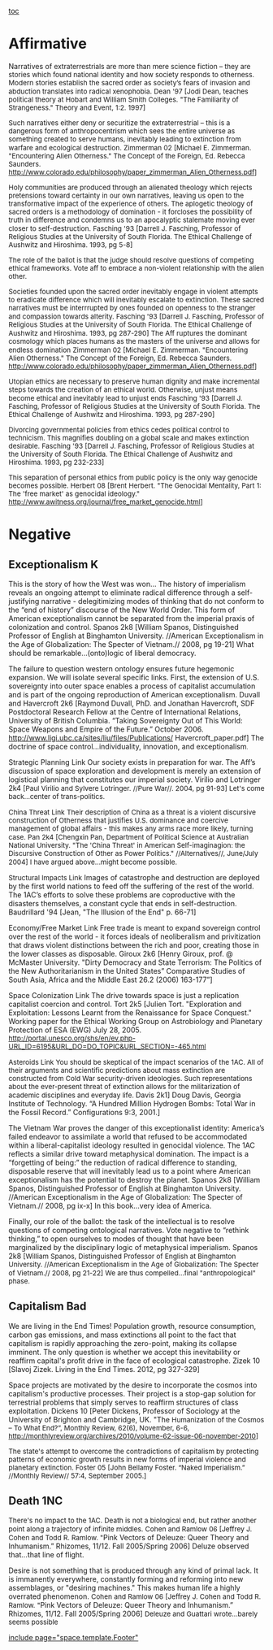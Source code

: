 [[toc]]
=Affirmative= 


Narratives of <span style="font-size: 13.33px;">extraterrestrials are more than mere science fiction – they are stories which found national identity and how society responds to otherness. Modern stories establish the sacred order as society’s fears of invasion and abduction translates into radical xenophobia.</span>
<span style="font-size: 13.33px;">Dean '97 [Jodi Dean, teaches political theory at Hobart and William Smith Colleges. "The Familiarity of Strangeness." Theory and Event, 1:2. 1997]</span>

<span style="font-size: 13.33px;">Such narratives either deny or securitize the extraterrestrial – this is a dangerous form of anthropocentrism which sees the entire universe as something created to serve humans, inevitably leading to extinction from warfare and ecological destruction.</span>
<span style="font-size: 13.33px;">Zimmerman 02 [Michael E. Zimmerman. "Encountering Alien Otherness." The Concept of the Foreign, Ed. Rebecca Saunders. [[http://www.colorado.edu/philosophy/paper_zimmerman_Alien_Otherness.pdf]]]</span>


<span style="font-size: 13.33px;">Holy communities are produced through an alienated theology which rejects pretensions toward certainty in our own narratives, leaving us open to the transformative impact of the experience of others. The aplogetic theology of sacred orders is a methodology of domination - it forcloses the possibility of truth in difference and condemns us to an apocalyptic stalemate moving ever closer to self-destruction.</span>
<span style="font-size: 13.33px;">Fasching '93 [Darrell J. Fasching, Professor of Religious Studies at the University of South Florida. The Ethical Challenge of Aushwitz and Hiroshima. 1993, pg 5-8]</span>


<span style="font-size: 13.33px;">The role of the ballot is that the judge should resolve questions of competing ethical frameworks. Vote aff to embrace a non-violent relationship with the alien other.</span>


<span style="font-size: 13.33px;">Societies founded upon the sacred order inevitably engage in violent attempts to eradicate difference which will inevitably escalate to extinction. These sacred narratives must be interrrupted by ones founded on openness to the stranger and compassion towards alterity.</span>
<span style="font-size: 13.33px;">Fasching '93 [Darrell J. Fasching, Professor of Religious Studies at the University of South Florida. The Ethical Challenge of Aushwitz and Hiroshima. 1993, pg 287-290]</span>
<span style="font-size: 13.33px;">The Aff ruptures the dominant cosmology which places humans as the masters of the universe and allows for endless domination</span>
<span style="font-size: 13.33px;">Zimmerman 02 [Michael E. Zimmerman. "Encountering Alien Otherness." The Concept of the Foreign, Ed. Rebecca Saunders. [[http://www.colorado.edu/philosophy/paper_zimmerman_Alien_Otherness.pdf]]]</span>


<span style="font-size: 13.33px;">Utopian ethics are necessary to preserve human dignity and make incremental steps towards the creation of an ethical world. Otherwise, unjust means become ethical and inevitably lead to unjust ends</span>
<span style="font-size: 13.33px;">Fasching '93 [Darrell J. Fasching, Professor of Religious Studies at the University of South Florida. The Ethical Challenge of Aushwitz and Hiroshima. 1993, pg 287-290]</span>


<span style="font-size: 13.33px;">Divorcing governmental policies from ethics cedes political control to technicism. This magnifies doubling on a global scale and makes extinction desirable. </span>
<span style="font-size: 13.33px;">Fasching '93 [Darrell J. Fasching, Professor of Religious Studies at the University of South Florida. The Ethical Challenge of Aushwitz and Hiroshima. 1993, pg 232-233]</span>


<span style="font-size: 13.33px;">This separation of personal ethics from public policy is the only way genocide becomes possible. </span>
<span style="font-size: 13.33px;">Herbert 08 [Brent Herbert. "The Genocidal Mentality, Part 1: The 'free market' as genocidal ideology." [[http://www.awitness.org/journal/free_market_genocide.html]]]</span>


=Negative= 

==Exceptionalism K== 
This is the story of how the West was won...
The history of imperialism reveals an ongoing attempt to eliminate radical difference through a self-justifying narrative - delegitimizing modes of thinking that do not conform to the “end of history” discourse of the New World Order. This form of American exceptionalism cannot be separated from the imperial praxis of colonization and control.
<span class="cite">Spanos 2k8</span> [William Spanos, Distinguished Professor of English at Binghamton University. //American Exceptionalism in the Age of Globalization: The Specter of Vietnam.// 2008, pg 19-21]
<span style="text-decoration: none;">What should be remarkable…(onto)logic of liberal democracy.</span>

The failure to question western ontology ensures future hegemonic expansion. We will isolate several specific links. First, the extension of U.S. sovereignty into outer space enables a process of capitalist accumulation and is part of the ongoing reproduction of American exceptionalism.
Duvall and Havercroft 2k6 [Raymond Duvall, PhD. and Jonathan Havercroft, SDF Postdoctoral Research Fellow at the Centre of International Relations, University of British Columbia. “Taking Sovereignty Out of This World: Space Weapons and Empire of the Future.” October 2006. http://www.ligi.ubc.ca/sites/liu/files/Publications/ Havercroft_paper.pdf]
<span style="text-decoration: none;">The doctrine of space control…individuality, innovation, and exceptionalism</span><span style="font-size: 10.66px;">.</span>

Strategic Planning Link
Our society exists in preparation for war. The Aff’s discussion of space exploration and development is merely an extension of logistical planning that constitutes our imperial society.
Virilio and Lotringer 2k4 <span style="font-size: 13.33px;">[Paul Virilio and Sylvere Lotringer. //Pure War//. 2004, pg 91-93]</span>
<span style="font-size: 13.33px;">Let's come back...center of trans-politics.</span>

<span style="font-size: 13.33px;">China Threat Link</span>
<span style="font-size: 13.33px;">Their description of China as a threat is a violent discursive construction of Otherness that justifies U.S. dominance and coercive management of global affairs - this makes any arms race more likely, turning case.</span>
<span style="font-size: 13.33px;">Pan 2k4 [Chengxin Pan, Department of Political Science at Australian National University. "The 'China Threat' in American Self-imaginagion: the Discursive Construction of Other as Power Politics." //Alternatives//, June/July 2004]</span>
<span style="font-size: 13.33px;">I have argued above...might become possible.</span>

<span style="font-size: 13.33px;">Structural Impacts Link</span>
Images of catastrophe and destruction are deployed by the first world nations to feed off the suffering of the rest of the world. The 1AC’s efforts to solve these problems are coproductive with the disasters themselves, a constant cycle that ends in self-destruction.
Baudrillard '94 [Jean, "The Illusion of the End" p. 66-71]

Economy/Free Market Link
Free trade is meant to expand sovereign control over the rest of the world - it forces ideals of neoliberalism and privitization that draws violent distinctions between the rich and poor, creating those in the lower classes as disposable.
Giroux 2k6 [Henry Giroux, prof. @ McMaster University. "Dirty Democracy and State Terrorism: The Politics of the New Authoritarianism in the United States” Comparative Studies of South Asia, Africa and the Middle East 26.2 (2006) 163-177”]

Space Colonization Link
The drive towards space is just a replication capitalist coercion and control.
Tort 2k5 [Julien Tort. "Exploration and Exploitation: Lessons Learnt from the Renaissance for Space Conquest."
Working paper for the Ethical Working Group on Astrobiology and Planetary Protection of ESA (EWG) July 28, 2005. <span style="font-size: 13.33px;"> [[http://portal.unesco.org/shs/en/ev.php-URL_ID=6195&URL_DO=DO_TOPIC&URL_SECTION=-465.html]]</span>

<span style="font-size: 13.33px;">Asteroids Link</span>
<span style="font-size: 13.33px;">You should be skeptical of the impact scenarios of the 1AC. All of their arguments and scientific predictions about mass extinction are constructed from Cold War security-driven ideologies. Such representations about the ever-present threat of extinction allows for the militarization of academic disciplines and everyday life. </span>
Davis 2k1] Doug Davis, Georgia Institute of Technology. “A Hundred Million Hydrogen Bombs: Total War in the Fossil Record.” Configurations 9:3, 2001.]

The Vietnam War proves the danger of this exceptionalist identity: America’s failed endeavor to assimilate a world that refused to be accommodated within a liberal-capitalist ideology resulted in genocidal violence. The 1AC reflects a similar drive toward metaphysical domination. The impact is a “forgetting of being:” the reduction of radical difference to standing, disposable reserve that will inevitably lead us to a point where American exceptionalism has the potential to destroy the planet.
Spanos 2k8 [William Spanos, Distinguished Professor of English at Binghamton University. //American Exceptionalism in the Age of Globalization: The Specter of Vietnam.// 2008, pg ix-x]
<span style="text-decoration: none;">In this book...very idea of America.</span>

Finally, our role of the ballot: the task of the intellectual is to resolve questions of competing ontological narratives. Vote negative to “rethink thinking,” to open ourselves to modes of thought that have been marginalized by the disciplinary logic of metaphysical imperialism.
Spanos 2k8 <span style="font-size: 13.33px;">[William Spanos, Distinguished Professor of English at Binghamton University. //American Exceptionalism in the Age of Globalization: The Specter of Vietnam.// 2008, pg 21-22]</span>
<span style="font-size: 13.33px;">We are thus compelled...final "anthropological" phase.</span>


==Capitalism Bad== 

We are living in the End Times! Population growth, resource consumption, carbon gas emissions, and mass extinctions all point to the fact that capitalism is rapidly approaching the zero-point, making its collapse imminent. The only question is whether we accept this inevitability or reaffirm capital's profit drive in the face of ecological catastrophe.
Zizek 10 [Slavoj Zizek. Living in the End Times. 2012, pg 327-329]

Space projects are motivated by the desire to incorporate the cosmos into capitalism's productive processes. Their project is a stop-gap solution for terrestrial problems that simply serves to reaffirm structures of class exploitation.
Dickens 10 [Peter Dickens, Professor of Sociology at the University of Brighton and Cambridge, UK. "The <span style="font-size: 13.33px;">Humanization of the Cosmos – To What End?”, Monthly Review, 62(6), November, 6-6, [[http://monthlyreview.org/archives/2010/volume-62-issue-06-november-2010]]]</span>

<span style="font-size: 13.33px;">The state's attempt to overcome the contradictions of capitalism by protecting patterns of economic growth results in new forms of imperial violence and planetary extinction. </span>
<span style="font-size: 13.33px;">Foster 05 [John Bellamy Foster. “Naked Imperialism.” //Monthly Review// 57:4, September 2005.]</span>

==Death 1NC== 

<span style="font-size: 13.33px;">There's no impact to the 1AC. Death is not a biological end, but rather another point along a trajectory of infinite middles.</span>
<span style="font-size: 13.33px;">Cohen and Ramlow 06 [Jeffrey J. Cohen and Todd R. Ramlow. "</span>Pink Vectors of Deleuze: Queer Theory and Inhumanism.” Rhizomes, 11/12. Fall 2005/Spring 2006]
Deluze observed that...that line of flight.

Desire is not something that is produced through any kind of primal lack. It is immanently everywhere, constantly forming and reforming into new assemblages, or "desiring machines." This makes human life a highly overrated phenomenon.
<span style="font-size: 13.33px;">Cohen and Ramlow 06 [Jeffrey J. Cohen and Todd R. Ramlow. "</span>Pink Vectors of Deleuze: Queer Theory and Inhumanism.” Rhizomes, 11/12. Fall 2005/Spring 2006]
<span style="font-size: 13.33px;">Deleuze and Guattari wrote...barely seems possible</span>


[[include page="space.template.Footer"]]